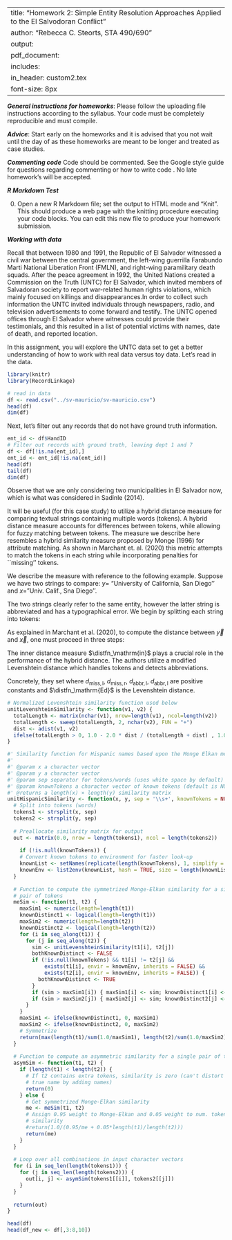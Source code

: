 
---
title: "Homework 2: Simple Entity Resolution Approaches Applied to the El Salvodoran Conflict "
author: "Rebecca C. Steorts, STA 490/690"
output: 
     pdf_document:
      includes: 
          in_header: custom2.tex
font-size: 8px
---

***General instructions for homeworks***: Please follow the uploading file instructions according to the syllabus. Your code must be completely reproducible and must compile. 

***Advice***: Start early on the homeworks and it is advised that you not wait until the day of as these homeworks are meant to be longer and treated as case studies.

***Commenting code***
Code should be commented. See the Google style guide for questions regarding commenting or how to write 
code \url{https://google.github.io/styleguide/Rguide.xml}. No late homework's will be accepted.

***R Markdown Test***

0. Open a new R Markdown file; set the output to HTML mode and "Knit". This should produce a web page with the knitting procedure executing your code blocks. You can edit this new file to produce your homework submission.

***Working with data***

\textbf{Total points on assignment: 5 (reproducibility) + 10 points for the assignment.}

\section*{El Salvador Civil War}

Recall that between 1980 and 1991, the Republic of El Salvador witnessed a civil war between the central government, the left-wing guerrilla Farabundo Marti National Liberation Front (FMLN), and right-wing paramilitary death squads. After the peace agreement in 1992, the United Nations created a Commission on the Truth (UNTC) for El Salvador, which invited members of Salvadoran society to report war-related human rights violations, which mainly focused on killings and disappearances.In order to collect such information the UNTC invited individuals through newspapers, radio, and television advertisements to come forward and testify.  The UNTC opened offices through El Salvador where witnesses could provide their testimonials, and this resulted in a list of potential victims with names, date of death, and reported location.

In this assignment, you will explore the UNTC data set to get a better understanding of how to work with real data versus toy data. Let's read in the data. 

```r
library(knitr)
library(RecordLinkage)
```

```r
# read in data
df <- read.csv("../sv-mauricio/sv-mauricio.csv")
head(df)
dim(df)
```

Next, let's filter out any records that do not have ground truth information. 

```r
ent_id <- df$HandID
# Filter out records with ground truth, leaving dept 1 and 7
df <- df[!is.na(ent_id),]
ent_id <- ent_id[!is.na(ent_id)]
head(df)
tail(df)
dim(df)
```

Observe that we are only considering two municipalities in El Salvador now, which is what was considered in Sadinle (2014). 


\section*{Task 1: Similarity of Hispanic Names}
\textbf{Consider the similarity of first name and last name. Consider looking at the Edit distance and comment on how this works. Below we explain a recently proposed hybrid metric for Hispanic names. Consider this using the code provided. Explain your findings.}

\paragraph{Background on the Monge Elkan Distance Metric}

It will be useful (for this case study) to utilize a hybrid distance measure for 
comparing textual strings containing multiple words (tokens). 
A hybrid distance measure accounts for differences between tokens, while 
allowing for fuzzy matching between tokens.
The measure we describe here resembles a hybrid similarity measure 
proposed by Monge (1996)  for attribute matching. As shown in Marchant et. al. (2020)
this metric attempts to match the tokens in each string while incorporating penalties for ``missing'' 
tokens. 

We describe the measure with reference to the following example.
Suppose we have two strings to compare:
$y =$ "University of California, San Diego'' and 
$x =$ "Univ. Calif., Sna Diego''. 

The two strings clearly refer to the same entity, however the latter 
string is abbreviated and has a typographical error.
We begin by splitting each string into tokens:
\begin{align*}
  \vec{y} &= [\text{``University'', ``of'', ``California,'', ``San'', ``Diego''}], \\
  \vec{x} &= [\text{``Univ.'', ``Calif.,'', ``Sna'', ``Diego''}].
\end{align*}

As explained in Marchant et al. (2020), to compute the distance between $\vec{y}$ and $\vec{x}$, one must proceed in three steps:
\begin{enumerate}
  \item If $\vec{y}$ and $\vec{x}$ do not contain the same number of 
  tokens, we append special \texttt{NA} tokens to the shorter token 
  vector to make $|\vec{y}| = |\vec{x}|$. 
  For the above example, we append an \texttt{NA} token to $\vec{x}$.
  \item Next we view $\vec{y}$ and $\vec{x}$ as two independent parts 
  of a bipartite graph.
  We solve the minimum weight matching problem for the bipartite graph, 
  where the weights between nodes (tokens) are defined by an \emph{inner} 
  distance measure $\operatorname{dist}_\mathrm{inner}(y_i, x_j)$ for 
  $y_i \in \vec{y}$ and $x_i \in \vec{x}$. 
  Note that $\distfn_\mathrm{inner}(y_i, x_j)$ must return valid 
  distances when either $y_i$ or $x_j$ is an \texttt{NA} token. 
  We represent the solution of the minimum weight bipartite matching 
  problem as an edge set 
  $M = \{(y_i \leftrightarrow x_j) : i \in 1, \ldots, |\vec{y}|\}$. 
  For the above example, we obtain  
  $M = \{(\text{``University''} \leftrightarrow \text{``Univ.''}), 
         (\text{``of''} \leftrightarrow \texttt{NA}), 
         (\text{``California,''} \leftrightarrow \text{``Calif.,''}), 
         (\text{``San''} \leftrightarrow \text{``Sna''}), 
         (\text{``Diego''} \leftrightarrow \text{``Diego''})\}$ 
  using the inner distance measure defined below.
  \item Finally we define the hybrid distance between $y$ and $x$ 
  as an average over the minimum matching weights:
  \begin{equation*}
    \distfn(y, x) = \frac{1}{|M|} \sum_{(y_i \leftrightarrow x_j) \in M} \distfn_\mathrm{inner}(y_i, x_j).
  \end{equation*}
  For the above example, we obtain $\distfn(y, x) = 0.62$\footnote{
    Using $d_\mathrm{miss,l} = \infty$, $d_\mathrm{miss,r} = 0$, 
    $d_\mathrm{abbr,l} = 0.1$, $d_\mathrm{abbr,r} = 1$.
  } which is an good result given that $y$ and $x$ have the same 
  semantic meaning.
  In comparison, the Levenshtein (edit) distance 
  $\distfn_\mathrm{Ed}(y,x) = 12$ does not reflect the semantic 
  closeness of $y$ and $x$.
\end{enumerate}

The inner distance measure $\distfn_\mathrm{in}$ plays a crucial role in 
the performance of the hybrid distance. The authors utilize a 
modified Levenshtein distance which handles \texttt{NA} tokens and detects abbreviations.

Concretely, they set
\begin{equation*}
  \distfn_\mathrm{inner}(y, x) = \begin{cases}
    d_\mathrm{miss,l}, & \text{if } y = \mathtt{NA}, \\
    d_\mathrm{miss,r}, & \text{if } x = \mathtt{NA}, \\
    d_\mathrm{abbr,l} \cdot \distfn_\mathrm{Ed}(y, x), & \text{if } y \text{ abbreviates } x, \\
    d_\mathrm{abbr,r} \cdot \distfn_\mathrm{Ed}(y, x), & \text{if } x \text{ abbreviates } y, \\
    \distfn_\mathrm{Ed}(y, x) & \text{otherwise}.
  \end{cases}
\end{equation*}
where $d_\mathrm{miss,l}$, $d_\mathrm{miss,r}$, $d_\mathrm{abbr,l}$, 
$d_\mathrm{abbr,l}$ are positive constants and $\distfn_\mathrm{Ed}$ 
is the Levenshtein distance.





```r
# Normalized Levenshtein similarity function used below
unitLevenshteinSimilarity <- function(v1, v2) {
  totalLength <- matrix(nchar(v1), nrow=length(v1), ncol=length(v2))
  totalLength <- sweep(totalLength, 2, nchar(v2), FUN = "+")
  dist <- adist(v1, v2)
  ifelse(totalLength > 0, 1.0 - 2.0 * dist / (totalLength + dist) , 1.0)
}
```





```r
#' Similarity function for Hispanic names based upon the Monge Elkan metric
#'
#' @param x a character vector
#' @param y a character vector
#' @param sep separator for tokens/words (uses white space by default)
#' @param knownTokens a character vector of known tokens (default is NULL)
#' @returns a length(x) × length(y) similarity matrix
unitHispanicSimilarity <- function(x, y, sep = '\\s+', knownTokens = NULL) {
  # Split into tokens (words)
  tokens1 <- strsplit(x, sep)
  tokens2 <- strsplit(y, sep)
  
  # Preallocate similarity matrix for output
  out <- matrix(0.0, nrow = length(tokens1), ncol = length(tokens2))
  
    if (!is.null(knownTokens)) {
    # Convert known tokens to environment for faster look-up
    knownList <- setNames(replicate(length(knownTokens), 1, simplify = FALSE), knownTokens)
    knownEnv <- list2env(knownList, hash = TRUE, size = length(knownList))
  }
  
  # Function to compute the symmetrized Monge-Elkan similarity for a single 
  # pair of tokens
  meSim <- function(t1, t2) {
    maxSim1 <- numeric(length=length(t1))
    knownDistinct1 <- logical(length=length(t1))
    maxSim2 <- numeric(length=length(t2))
    knownDistinct2 <- logical(length=length(t2))
    for (i in seq_along(t1)) {
      for (j in seq_along(t2)) {
        sim <- unitLevenshteinSimilarity(t1[i], t2[j])
        bothKnownDistinct <- FALSE
        if (!is.null(knownTokens) && t1[i] != t2[j] &&
            exists(t1[i], envir = knownEnv, inherits = FALSE) && 
            exists(t2[i], envir = knownEnv, inherits = FALSE)) {
          bothKnownDistinct <- TRUE
        }
        if (sim > maxSim1[i]) { maxSim1[i] <- sim; knownDistinct1[i] <- bothKnownDistinct }
        if (sim > maxSim2[j]) { maxSim2[j] <- sim; knownDistinct2[j] <- bothKnownDistinct }
      }
    }
    maxSim1 <- ifelse(knownDistinct1, 0, maxSim1)
    maxSim2 <- ifelse(knownDistinct2, 0, maxSim2)
    # Symmetrize
    return(max(length(t1)/sum(1.0/maxSim1), length(t2)/sum(1.0/maxSim2)))
  }
  
  # Function to compute an asymmetric similarity for a single pair of tokens 
  asymSim <- function(t1, t2) {
    if (length(t1) < length(t2)) {
      # If t2 contains extra tokens, similarity is zero (can't distort 
      # true name by adding names)
      return(0)
    } else {
      # Get symmetrized Monge-Elkan similarity
      me <- meSim(t1, t2)
      # Assign 0.95 weight to Monge-Elkan and 0.05 weight to num. tokens 
      # similarity
      #return(1.0/(0.95/me + 0.05*length(t1)/length(t2)))
      return(me)
    }
  }
  
  # Loop over all combinations in input character vectors
  for (i in seq_len(length(tokens1))) {
    for (j in seq_len(length(tokens2))) {
      out[i, j] <- asymSim(tokens1[[i]], tokens2[[j]])
    }
  }
  
  return(out)
}
```

\section*{Task 2}

\textbf{How does exact matching work on this data set? What about off by one matching? Be sure to provide the precision and recall. Hint: Be sure to work on the modified data set below as I have removed columns that would not be wise for comparing, such as the record label.}

```r
head(df)
head(df_new <- df[,3:8,10])
```

\section*{Task 3}

\textbf{How would you build a decision rule for matches/non-matches based upon scoring rules. What would your scoring rule be? Write this up as an algorithm.}


\section*{Task 4}

\textbf{Code up your algorithm in Task 3 and provide the precision and recall. Did your method do better or worse than exact matching?}

\section*{Task 5}

\textbf{Give insights into how you might be able to improve deterministic approaches moving forward if you re-did your analysis. What advice would you give to a new member that is just joining the project after working on this project (assume that they have just joined your team and your job is to bring them up to speed).}



